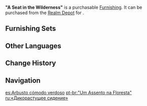 {{Furnishing Infobox
|id             = 372430
|image          = Item "A Seat in the Wilderness".png
|category       = Landform
|subcategory    = Shrub
|quality        = 3
|adeptal_energy = 20
|load           = 50
|reduced_load   = 50
|description    = A round shrub that has rather soft leaves and branches, and which can be easily uprooted. Two of them together could make for a good stool.
|source1        = [[Realm Depot]]
}}
'''"A Seat in the Wilderness"''' is a purchasable [[Furnishing]]. It can be purchased from the [[Realm Depot]] for {{Item|Realm Currency|30|x=80}}.

==Furnishing Sets==
{{Craft Usage}}

==Other Languages==
{{Other Languages
|en      = "A Seat in the Wilderness"
|zhs     = 「绿野的坐席」
|zhs_rm  = "Lǜyě de Zuòxí"
|zht     = 「綠野的坐席」
|zht_rm  = "Lǜyě de Zuòxí"
|zh_tl   = 
|ja      = 「緑野の座席」
|ja_rm   = "Ryokuya no Zaseki"
|ja_tl   = "Seat of Grassland"
|ko      = 「녹야의 좌석」
|ko_rm   = "Nokya-ui Jwaseok"
|ko_tl   = "Seat of Grassland"
|es      = Arbusto cómodo verdoso
|es_tl   = Comfortable Verdant Shrub
|fr      = «&nbsp;Coussin champêtre&nbsp;»
|fr_tl   = "Rustic Cushion"
|ru      = «Дикорастущее сидение»
|ru_tl   = "Wildly-Growing Seat"
|th      = "กองหญ้าในป่าเขียว"
|th_rm   = "Kong Ya Nai Pa Khiao"
|th_tl   = "Haystack in the Green Forest"
|vi      = Ghế Cánh Đồng Xanh
|vi_tl   = 
|de      = „Ein Platz auf der Wiese“
|de_tl   = "A Place in the Meadow"
|id      = "Kursi di Alam Liar"
|id_tl   = "Chair in the Wilderness"
|pt      = "Um Assento na Floresta"
|pt_tl   = 
|tr      = “Yaban Koltuğu”
|tr_tl   = "Wilderness Seat"
|it      = Un posto in natura
|it_tl   = A Place in Nature
}}

==Change History==
{{Change History|1.5}}

==Navigation==
{{Furnishing Navbox|exterior}}

[[es:Arbusto cómodo verdoso]]
[[pt-br:"Um Assento na Floresta"]]
[[ru:«Дикорастущее сидение»]]